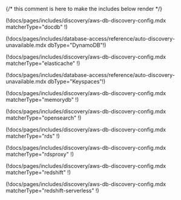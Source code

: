 {/* this comment is here to make the includes below render */}

<Tabs>
<TabItem label="DocumentDB">

(!docs/pages/includes/discovery/aws-db-discovery-config.mdx matcherType="docdb" !)

</TabItem>
<TabItem label="DynamoDB">

(!docs/pages/includes/database-access/reference/auto-discovery-unavailable.mdx dbType="DynamoDB"!)

</TabItem>
<TabItem label="ElastiCache Redis">

(!docs/pages/includes/discovery/aws-db-discovery-config.mdx matcherType="elasticache" !)

</TabItem>
<TabItem label="Keyspaces">

(!docs/pages/includes/database-access/reference/auto-discovery-unavailable.mdx dbType="Keyspaces"!)

</TabItem>
<TabItem label="MemoryDB">

(!docs/pages/includes/discovery/aws-db-discovery-config.mdx matcherType="memorydb" !)

</TabItem>
<TabItem label="Opensearch">

(!docs/pages/includes/discovery/aws-db-discovery-config.mdx matcherType="opensearch" !)

</TabItem>
<TabItem label="RDS">

(!docs/pages/includes/discovery/aws-db-discovery-config.mdx matcherType="rds" !)

</TabItem>
<TabItem label="RDS Proxy">

(!docs/pages/includes/discovery/aws-db-discovery-config.mdx matcherType="rdsproxy" !)

</TabItem>
<TabItem label="Redshift">

(!docs/pages/includes/discovery/aws-db-discovery-config.mdx matcherType="redshift" !)

</TabItem>
<TabItem label="Redshift Serverless">

(!docs/pages/includes/discovery/aws-db-discovery-config.mdx matcherType="redshift-serverless" !)

</TabItem>
</Tabs>
